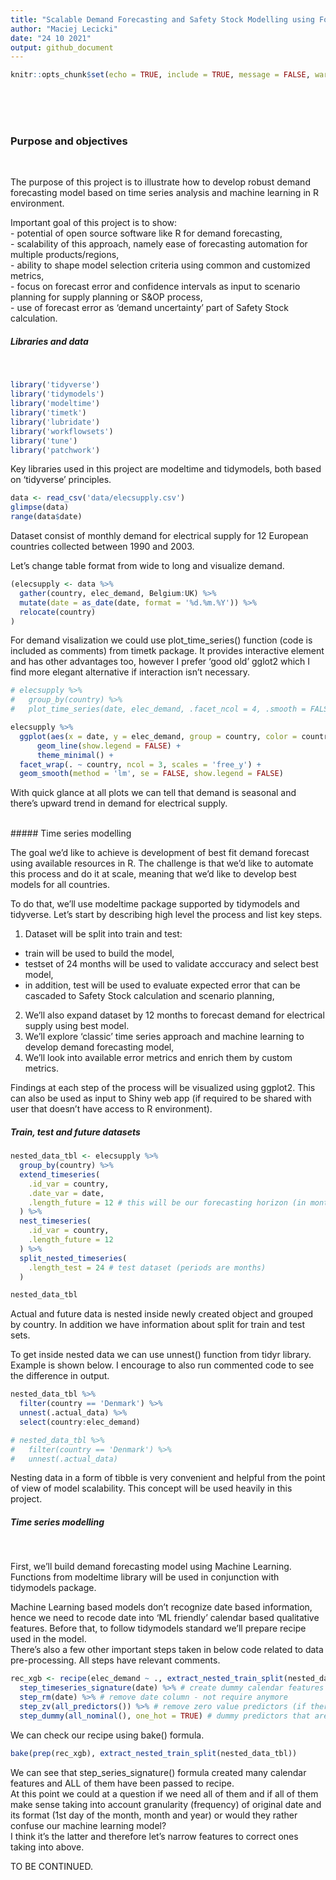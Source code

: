 ```yaml
---
title: "Scalable Demand Forecasting and Safety Stock Modelling using Forecast Error"
author: "Maciej Lecicki"
date: "24 10 2021"
output: github_document
---
```


```r
knitr::opts_chunk$set(echo = TRUE, include = TRUE, message = FALSE, warning = FALSE, fig.width = 12, fig.height = 6, fig.pos = 'H')
```

<br/>
<br/>
<br/>

### Purpose and objectives
<br/>

The purpose of this project is to illustrate how to develop robust demand forecasting model based on time series analysis and machine learning in R environment. <br/>

Important goal of this project is to show: <br/>
- potential of open source software like R for demand forecasting,<br/>
- scalability of this approach, namely ease of forecasting automation for multiple products/regions,<br/>
- ability to shape model selection criteria using common and customized metrics,<br/>
- focus on forecast error and confidence intervals as input to scenario planning for supply planning or S&OP process,<br/>
- use of forecast error as 'demand uncertainty' part of Safety Stock calculation.



##### Libraries and data
<br/>
```r
library('tidyverse')
library('tidymodels')
library('modeltime')
library('timetk')
library('lubridate')
library('workflowsets')
library('tune')
library('patchwork')
```

Key libraries used in this project are modeltime and tidymodels, both based on 'tidyverse' principles.

```r
data <- read_csv('data/elecsupply.csv')
glimpse(data)
range(data$date)
```

Dataset consist of monthly demand for electrical supply for 12 European countries collected between 1990 and 2003.

Let's change table format from wide to long and visualize demand.

```r
(elecsupply <- data %>%
  gather(country, elec_demand, Belgium:UK) %>%
  mutate(date = as_date(date, format = '%d.%m.%Y')) %>%
  relocate(country)
)

```

For demand visalization we could use plot_time_series() function (code is included as comments) from timetk package. It provides interactive element and has other advantages too, however I prefer 'good old' gglot2 which I find more elegant alternative if interaction isn't necessary.

```r
# elecsupply %>%
#   group_by(country) %>%
#   plot_time_series(date, elec_demand, .facet_ncol = 4, .smooth = FALSE)

elecsupply %>%
  ggplot(aes(x = date, y = elec_demand, group = country, color = country)) +
      geom_line(show.legend = FALSE) +
      theme_minimal() +
  facet_wrap(. ~ country, ncol = 3, scales = 'free_y') +
  geom_smooth(method = 'lm', se = FALSE, show.legend = FALSE)
```

With quick glance at all plots we can tell that demand is seasonal and there's upward trend in demand for electrical supply.

<br/>
##### Time series modelling
<br/>

The goal we'd like to achieve is development of best fit demand forecast using available resources in R.
The challenge is that we'd like to automate this process and do it at scale, meaning that we'd like to develop best models for all countries.
<br/>

To do that, we'll use modeltime package supported by tidymodels and tidyverse.
Let's start by describing high level the process and list key steps.<br/>

1. Dataset will be split into train and test:<br/>
 - train will be used to build the model,<br/>
 - testset of 24 months will be used to validate acccuracy and select best model,<br/>
 - in addition, test will be used to evaluate expected error that can be cascaded to Safety Stock calculation and scenario planning,<br/>
2. We'll also expand dataset by 12 months to forecast demand for electrical supply using best model.
3. We'll explore 'classic' time series approach and machine learning to develop demand forecasting model,<br/>
4. We'll look into available error metrics and enrich them by custom metrics.<br/>

Findings at each step of the process will be visualized using ggplot2. This can also be used as input to Shiny web app (if required to be shared with user that doesn't have access to R environment).


##### Train, test and future datasets

```r
nested_data_tbl <- elecsupply %>%
  group_by(country) %>%
  extend_timeseries(
    .id_var = country,
    .date_var = date,
    .length_future = 12 # this will be our forecasting horizon (in months)
  ) %>%
  nest_timeseries(
    .id_var = country,
    .length_future = 12
  ) %>%
  split_nested_timeseries(
    .length_test = 24 # test dataset (periods are months)
  )

nested_data_tbl
```

Actual and future data is nested inside newly created object and grouped by country. In addition we have information about split for train and test sets.<br/>

To get inside nested data we can use unnest() function from tidyr library. Example is shown below.
I encourage to also run commented code to see the difference in output.

```r
nested_data_tbl %>%
  filter(country == 'Denmark') %>%
  unnest(.actual_data) %>%
  select(country:elec_demand)

# nested_data_tbl %>%
#   filter(country == 'Denmark') %>%
#   unnest(.actual_data)
```

Nesting data in a form of tibble is very convenient and helpful from the point of view of model scalability. This concept will be used heavily in this project.


##### Time series modelling

<br/>


First, we'll build demand forecasting model using Machine Learning. Functions from modeltime library will be used in conjunction with tidymodels package.<br/>



Machine Learning based models don't recognize date based information, hence we need to recode date into 'ML friendly' calendar based qualitative features. Before that, to follow tidymodels standard we'll prepare recipe used in the model.<br/>
There's also a few other important steps taken in below code related to data pre-processing. All steps have relevant comments.

```r
rec_xgb <- recipe(elec_demand ~ ., extract_nested_train_split(nested_data_tbl)) %>%
  step_timeseries_signature(date) %>% # create dummy calendar features based on date
  step_rm(date) %>% # remove date column - not require anymore
  step_zv(all_predictors()) %>% # remove zero value predictors (if there are any)
  step_dummy(all_nominal(), one_hot = TRUE) # dummy predictors that are character data
```


We can check our recipe using bake() formula.

```r
bake(prep(rec_xgb), extract_nested_train_split(nested_data_tbl))
```

We can see that step_series_signature() formula created many calendar features and ALL of them have been passed to recipe.<br/>
At this point we could at a question if we need all of them and if all of them make sense taking into account granularity (frequency) of original date and its format (1st day of the month, month and year) or would they rather confuse our machine learning model?<br/>
I think it's the latter and therefore let's narrow features to correct ones taking into above.<br/>

TO BE CONTINUED.

```r

```





